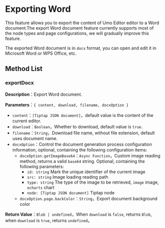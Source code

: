 # Exporting Word

This feature allows you to export the content of Umo Editor editor to a Word document.The export Word document feature currently supports most of the node types and page configurations, we will gradually improve this feature.

The exported Word document is in `docx` format, you can open and edit it in Microsoft Word or WPS Office, etc.

## Method List

### exportDocx

**Description**：Export Word document.

**Parameters**：`{ content, download, filename, docxOption }`

- `content`：`[Tiptap JSON document]`，default value is the content of the current editor.
- `download`：`Boolean`，Whether to download, default value is `true`.
- `filename`：`String`，Download file name, without file extension, default uses document name.
- `docxOption`：Control the document generation process configuration information, optional, containing the following configuration items:
  - `docxOption.getImageBase64`：`Async Function`，Custom image reading method, returns a valid `base64` string. Optional, containing the following parameters:
    - `id: string` Mark the unique identifier of the current image
    - `src: string` Image loading reading path
    - `type: string` The type of the image to be retrieved, `image` image, `echarts` chart
    - `node: [Tiptap JSON document]` Tiptap node
  - `docxOption.page.backColor`：`String`，Export document background color

**Return Value**：`Blob | undefined`，When `download` is `false`, returns `Blob`, when `download` is `true`, returns `undefined`。